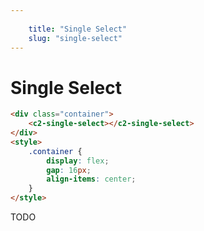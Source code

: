 ```yaml
---
    
    title: "Single Select"
    slug: "single-select"
---
```



# Single Select


```html tag=MdxCodeBlock
<div class="container">
    <c2-single-select></c2-single-select>    
</div>
<style>
    .container {
        display: flex;
        gap: 16px;
        align-items: center;
    }
</style>
```

TODO